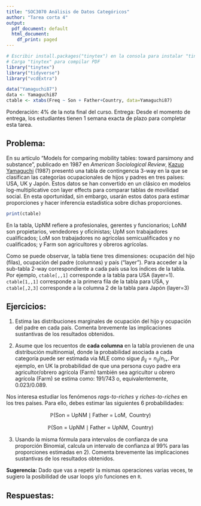 ```yaml
---
title: "SOC3070 Análisis de Datos Categóricos"
author: "Tarea corta 4"
output:
  pdf_document: default
  html_document:
    df_print: paged
---
```


```r
# Escribir install.packages("tinytex") en la consola para instalar "tinytex"
# Carga "tinytex" para compilar PDF
library("tinytex")
library("tidyverse")
library("vcdExtra")

data("Yamaguchi87")
data <- Yamaguchi87
ctable <- xtabs(Freq ~ Son + Father+Country, data=Yamaguchi87)
```
Ponderación: 4% de la nota final del curso. Entrega: Desde el momento de entrega, los estudiantes tienen 1 semana exacta de plazo para completar esta tarea.

## Problema: 

En su artículo "Models for comparing mobility tables: toward parsimony and substance", publicado en 1987 en  _American Sociological Review_, [Kazuo Yamaguchi](https://sociology.uchicago.edu/directory/kazuo-yamaguchi) (1987) presentó una tabla de contingencia 3-way en la que se clasifican las categorías ocupacionales de hijos y padres en tres países: USA, UK y Japón. Estos datos se han convertido en un clásico en modelos log-multiplicative con layer effects para comparar tablas de movilidad social. En esta oportunidad, sin embargo, usarán estos datos para estimar proporciones y hacer inferencia estadística sobre dichas proporciones.

```r
print(ctable)
```

En la tabla, UpNM refiere a profesionales, gerentes y funcionarios; LoNM son propietarios, vendedores y oficinistas; UpM son trabajadores cualificados; LoM son trabajadores no agrícolas semicualificados y no cualificados; y Farm son agricultores y obreros agrícolas.

Como se puede observar, la tabla tiene tres dimensiones: ocupación del hijo (filas), ocupación del padre (columnas) y país ("layer"). Para acceder a la sub-tabla 2-way correspondiente a cada país usa los índices de la tabla. Por ejemplo, `ctable[,,1]` corresponde a la tabla para USA (layer=1). `ctable[1,,1]` corresponde a la primera fila de la tabla para USA, y `ctable[,2,3]` corresponde a la columna 2 de la tabla para Japón (layer=3)

## Ejercicios:

1) Estima las distribuciones marginales de ocupación del hijo y ocupación del padre en cada país. Comenta brevemente las implicaciones sustantivas de los resultados obtenidos.


2) Asume que los recuentos de **cada columna** en la tabla provienen de una distribución multinomial, donde la probabilidad asociada a cada categoría puede ser estimada via MLE como sigue $\hat{p}_{ij} = n_{ij}/n_{i+}$. Por ejemplo, en UK la probabilidad de que una persona cuyo padre era agricultor/obrero agrícola (Farm) también sea agricultor u obrero agrícola (Farm) se estima como: $191/743$ o, equivalentemente, $0.023/0.089$.


Nos interesa estudiar los fenómenos _rags-to-riches_ y _riches-to-riches_ en los tres países. Para ello, debes estimar las siguientes 6 probabilidades:

$$\mathbb{P}(\text{Son = UpNM} \mid \text{Father = LoM}, \text{ Country})$$


$$\mathbb{P}(\text{Son = UpNM} \mid \text{Father = UpNM}, \text{ Country})$$

3) Usando la misma fórmula para intervalos de confianza de una proporción Binomial, calcula un intervalo de confianza al 99% para las proporciones estimadas en 2). Comenta brevemente las implicaciones sustantivas de los resultados obtenidos.


**Sugerencia:** Dado que vas a repetir la mismas operaciones varias veces, te sugiero la posibilidad de usar loops y/o funciones en `R`.

## Respuestas:


